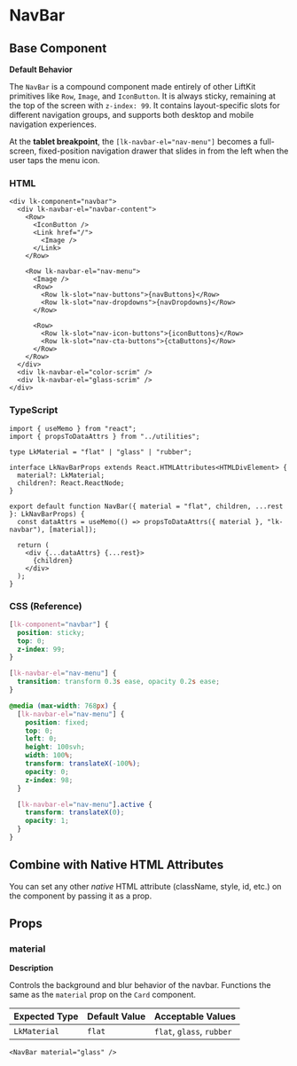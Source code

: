 # NavBar

## Base Component

**Default Behavior**

The `NavBar` is a compound component made entirely of other LiftKit primitives like `Row`, `Image`, and `IconButton`. It is always sticky, remaining at the top of the screen with `z-index: 99`. It contains layout-specific slots for different navigation groups, and supports both desktop and mobile navigation experiences.

At the **tablet breakpoint**, the `[lk-navbar-el="nav-menu"]` becomes a full-screen, fixed-position navigation drawer that slides in from the left when the user taps the menu icon.

### HTML

```tsx
<div lk-component="navbar">
  <div lk-navbar-el="navbar-content">
    <Row>
      <IconButton />
      <Link href="/">
        <Image />
      </Link>
    </Row>

    <Row lk-navbar-el="nav-menu">
      <Image />
      <Row>
        <Row lk-slot="nav-buttons">{navButtons}</Row>
        <Row lk-slot="nav-dropdowns">{navDropdowns}</Row>
      </Row>

      <Row>
        <Row lk-slot="nav-icon-buttons">{iconButtons}</Row>
        <Row lk-slot="nav-cta-buttons">{ctaButtons}</Row>
      </Row>
    </Row>
  </div>
  <div lk-navbar-el="color-scrim" />
  <div lk-navbar-el="glass-scrim" />
</div>
```

### TypeScript

```tsx
import { useMemo } from "react";
import { propsToDataAttrs } from "../utilities";

type LkMaterial = "flat" | "glass" | "rubber";

interface LkNavBarProps extends React.HTMLAttributes<HTMLDivElement> {
  material?: LkMaterial;
  children?: React.ReactNode;
}

export default function NavBar({ material = "flat", children, ...rest }: LkNavBarProps) {
  const dataAttrs = useMemo(() => propsToDataAttrs({ material }, "lk-navbar"), [material]);

  return (
    <div {...dataAttrs} {...rest}>
      {children}
    </div>
  );
}
```

### CSS (Reference)

```css
[lk-component="navbar"] {
  position: sticky;
  top: 0;
  z-index: 99;
}

[lk-navbar-el="nav-menu"] {
  transition: transform 0.3s ease, opacity 0.2s ease;
}

@media (max-width: 768px) {
  [lk-navbar-el="nav-menu"] {
    position: fixed;
    top: 0;
    left: 0;
    height: 100svh;
    width: 100%;
    transform: translateX(-100%);
    opacity: 0;
    z-index: 98;
  }

  [lk-navbar-el="nav-menu"].active {
    transform: translateX(0);
    opacity: 1;
  }
}
```

## Combine with Native HTML Attributes

You can set any other _native_ HTML attribute (className, style, id, etc.) on the component by passing it as a prop.

## Props

### **material**

**Description**

Controls the background and blur behavior of the navbar. Functions the same as the `material` prop on the `Card` component.

| **Expected Type** | **Default Value** | **Acceptable Values**     |
| ----------------- | ----------------- | ------------------------- |
| `LkMaterial`      | `flat`            | `flat`, `glass`, `rubber` |

```tsx
<NavBar material="glass" />
```
